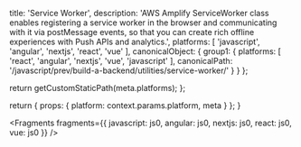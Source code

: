 
  title: 'Service Worker',
  description: 'AWS Amplify ServiceWorker class enables registering a service worker in the browser and communicating with it via postMessage events, so that you can create rich offline experiences with Push APIs and analytics.',
  platforms: [
    'javascript',
    'angular',
    'nextjs',
    'react',
    'vue'
  ],
  canonicalObject: {
    group1: {
      platforms: [
        'react',
        'angular',
        'nextjs',
        'vue',
        'javascript'
      ],
      canonicalPath: '/javascript/prev/build-a-backend/utilities/service-worker/'
    }
  }
};

  return getCustomStaticPath(meta.platforms);
};

  return {
    props: {
      platform: context.params.platform,
      meta
    }
  };
}


<Fragments
  fragments={{
    javascript: js0,
    angular: js0,
    nextjs: js0,
    react: js0,
    vue: js0
  }}
/>
